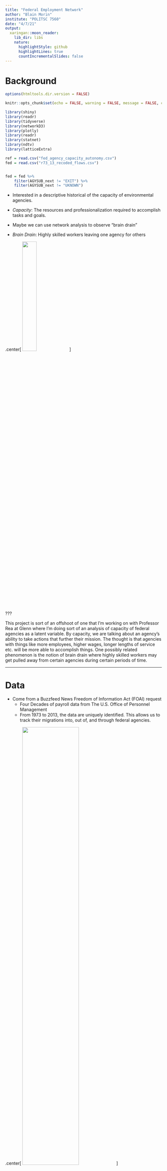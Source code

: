 ```yaml
---
title: "Federal Employment Network"
author: "Blain Morin"
institute: "POLITSC 7560"
date: "4/7/21"
output:
  xaringan::moon_reader:
    lib_dir: libs
    nature:
      highlightStyle: github
      highlightLines: true
      countIncrementalSlides: false
---
```


# Background


```r

options(htmltools.dir.version = FALSE)

knitr::opts_chunk$set(echo = FALSE, warning = FALSE, message = FALSE, cahce = TRUE)

library(shiny)
library(readr)
library(tidyverse)
library(networkD3)
library(plotly)
library(readr)
library(statnet)
library(ndtv)
library(latticeExtra)

ref = read.csv("fed_agency_capacity_autonomy.csv")
fed = read.csv("r73_13_recoded_flows.csv")


fed = fed %>%
    filter(AGYSUB_next != "EXIT") %>%
    filter(AGYSUB_next != "UKNOWN")

```

* Interested in a descriptive historical of the capacity of environmental agencies.

* *Capacity*: The resources and professionalization required to accomplish tasks and goals. 

* Maybe we can use network analysis to observe "brain drain"

* *Brain Drain*: Highly skilled workers leaving one agency for others

.center[
<img src="drain.png" style="width: 30%"/>
]

???

This project is sort of an offshoot of one that I'm working on with Professor Rea at Glenn where I'm doing sort of an analysis of capacity of federal agencies as a latent variable. By capacity, we are talking about an agency's ability to take actions that further their mission. The thought is that agencies with things like more employees, higher wages, longer lengths of service etc. will be more able to accomplish things. One possibly related phenomenon is the notion of brain drain where highly skilled workers may get pulled away from certain agencies during certain periods of time.   


---

# Data

* Come from a Buzzfeed News Freedom of Information Act (FOAI) request
   * Four Decades of payroll data from The U.S. Office of Personnel Management
   * From 1973 to 2013, the data are uniquely identified. This allows us to track their migrations into, out of, and through federal agencies.
   
.center[
<img src="buzz.png" style="width: 60%"/>
]

???

It's kind of weird but the data come from Buzzfeed News who obtained it through a FOAI request. They released it publicly in 2017. It contains four decades worth of payroll data from the US Office of Personnel Management and is about 30gigs in size. The first thirty years have unique identifiers, so it's possible to track employees flowing in and out and between agencies. If we look just at the EPA.


---

# EPA Example

```r

test = fed %>%
  filter(AGYSUB_next != "EXIT")

test = test %>%
  filter(AGYSUB == "EP00" | AGYSUB_next == "EP00")

test2 = test %>%
  group_by(yr) %>%
  summarize(Sent = sum(AGYSUB == "EP00"), Received = sum(AGYSUB_next == "EP00"))

test2 = test2 %>%
  gather(key = Measure, value = Edge, 2:3)


p = test2 %>%
  ggplot(aes(x = yr, y = Edge)) +
  geom_line(aes(group = Measure, color = Measure), size = 1.5) +
  ylab("Number of Employees") +
  xlab("Year") +
  theme_bw() +
  scale_color_brewer(type = "qual", palette = 2) +
  scale_x_continuous(breaks = c(1973, seq(1976, 2010, by = 4,), 2012), minor_breaks = 1973:2012) +
  theme(axis.text.x = element_text(angle = 90, vjust = 0.5, hjust=1))
  
ggplotly(p) %>%
    config(displayModeBar = FALSE)

```

???

So here we're looking at the employees that either left another agency to work at the EPA or left the EPA to work at another agency. There's not a real clear cut pattern, but we see there is a period from around 1982 to 1994 where the EPA was receiving more employees from other agencies than it was giving up. These years, they are a sort of people absorbing sponge soaking up employees. But, we don;t know from this graph what types of employees are moving in and out. In terms of scale, the EPA averaged around 11,000 employees during this period. So, 100 employees is like 9%.   

---

<style>
    #frame {
        border: 3px dotted;
        width: 1400px;
        height: 900px;
        zoom: .75;
    }
</style>

<iframe src="https://blainster.shinyapps.io/FedNet/" id="frame" </iframe>

???

So here's a familiar looking thing. 

---

# Hello World

Install the **xaringan** package from [Github](https://github.com/yihui/xaringan):

```r
remotes::install_github("yihui/xaringan")
```

--

You are recommended to use the [RStudio IDE](https://www.rstudio.com/products/rstudio/), but you do not have to.

- Create a new R Markdown document from the menu `File -> New File -> R Markdown -> From Template -> Ninja Presentation`;<sup>1</sup>

--

- Click the `Knit` button to compile it;

--

- or use the [RStudio Addin](https://rstudio.github.io/rstudioaddins/)<sup>2</sup> "Infinite Moon Reader" to live preview the slides (every time you update and save the Rmd document, the slides will be automatically reloaded in RStudio Viewer.



---
background-image: url(`r xaringan:::karl`)
background-position: 50% 50%
class: center, bottom, inverse

# You only live once!

---

# Hello Ninja

As a presentation ninja, you certainly should not be satisfied by the "Hello World" example. You need to understand more about two things:

1. The [remark.js](https://remarkjs.com) library;

1. The **xaringan** package;

Basically **xaringan** injected the chakra of R Markdown (minus Pandoc) into **remark.js**. The slides are rendered by remark.js in the web browser, and the Markdown source needed by remark.js is generated from R Markdown (**knitr**).

---

# remark.js

You can see an introduction of remark.js from [its homepage](https://remarkjs.com). You should read the [remark.js Wiki](https://github.com/gnab/remark/wiki) at least once to know how to

- create a new slide (Markdown syntax<sup>*</sup> and slide properties);

- format a slide (e.g. text alignment);

- configure the slideshow;

- and use the presentation (keyboard shortcuts).

It is important to be familiar with remark.js before you can understand the options in **xaringan**.

.footnote[[*] It is different with Pandoc's Markdown! It is limited but should be enough for presentation purposes. Come on... You do not need a slide for the Table of Contents! Well, the Markdown support in remark.js [may be improved](https://github.com/gnab/remark/issues/142) in the future.]

---
background-image: url(`r xaringan:::karl`)
background-size: cover
class: center, bottom, inverse

# I was so happy to have discovered remark.js!

---
class: inverse, middle, center

# Using xaringan

---

# xaringan

Provides an R Markdown output format `xaringan::moon_reader` as a wrapper for remark.js, and you can use it in the YAML metadata, e.g.

```yaml
---
title: "A Cool Presentation"
output:
  xaringan::moon_reader:
    yolo: true
    nature:
      autoplay: 30000
---
```

See the help page `?xaringan::moon_reader` for all possible options that you can use.

---

# remark.js vs xaringan

Some differences between using remark.js (left) and using **xaringan** (right):

.pull-left[
1. Start with a boilerplate HTML file;

1. Plain Markdown;

1. Write JavaScript to autoplay slides;

1. Manually configure MathJax;

1. Highlight code with `*`;

1. Edit Markdown source and refresh browser to see updated slides;
]

.pull-right[
1. Start with an R Markdown document;

1. R Markdown (can embed R/other code chunks);

1. Provide an option `autoplay`;

1. MathJax just works;<sup>*</sup>

1. Highlight code with `{{}}`;

1. The RStudio addin "Infinite Moon Reader" automatically refreshes slides on changes;
]

.footnote[[*] Not really. See next page.]

---

# Math Expressions

You can write LaTeX math expressions inside a pair of dollar signs, e.g. &#36;\alpha+\beta$ renders $\alpha+\beta$. You can use the display style with double dollar signs:

```
$$\bar{X}=\frac{1}{n}\sum_{i=1}^nX_i$$
```

$$\bar{X}=\frac{1}{n}\sum_{i=1}^nX_i$$

Limitations:

1. The source code of a LaTeX math expression must be in one line, unless it is inside a pair of double dollar signs, in which case the starting `$$` must appear in the very beginning of a line, followed immediately by a non-space character, and the ending `$$` must be at the end of a line, led by a non-space character;

1. There should not be spaces after the opening `$` or before the closing `$`.

1. Math does not work on the title slide (see [#61](https://github.com/yihui/xaringan/issues/61) for a workaround).

---

# R Code

```r
# a boring regression
fit = lm(dist ~ 1 + speed, data = cars)
coef(summary(fit))
dojutsu = c('地爆天星', '天照', '加具土命', '神威', '須佐能乎', '無限月読')
grep('天', dojutsu, value = TRUE)
```

---

# R Plots

```r
par(mar = c(4, 4, 1, .1))
plot(cars, pch = 19, col = 'darkgray', las = 1)
abline(fit, lwd = 2)
```

---

# Tables

If you want to generate a table, make sure it is in the HTML format (instead of Markdown or other formats), e.g.,

```r
knitr::kable(head(iris), format = 'html')
```

---

# HTML Widgets

I have not thoroughly tested HTML widgets against **xaringan**. Some may work well, and some may not. It is a little tricky.

Similarly, the Shiny mode (`runtime: shiny`) does not work. I might get these issues fixed in the future, but these are not of high priority to me. I never turn my presentation into a Shiny app. When I need to demonstrate more complicated examples, I just launch them separately. It is convenient to share slides with other people when they are plain HTML/JS applications.

See the next page for two HTML widgets.

---

```r
library(leaflet)
leaflet() %>% addTiles() %>% setView(-93.65, 42.0285, zoom = 17)
```

---

```r
DT::datatable(
  head(iris, 10),
  fillContainer = FALSE, options = list(pageLength = 8)
)
```

---

